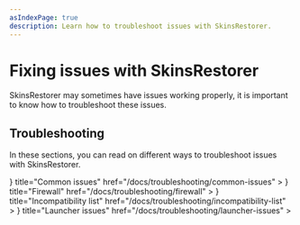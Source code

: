 ```yaml
---
asIndexPage: true
description: Learn how to troubleshoot issues with SkinsRestorer.
---
```



# Fixing issues with SkinsRestorer

SkinsRestorer may sometimes have issues working properly, it is important to know how to troubleshoot these issues.

## Troubleshooting

In these sections, you can read on different ways to troubleshoot issues with SkinsRestorer.

<Cards>
  <Cards.Card
    icon={
      <LifebuoyIcon/>
    }
    title="Common issues"
    href="/docs/troubleshooting/common-issues"
  >
  </Cards.Card>
  <Cards.Card
    icon={
      <FireIcon/>
    }
    title="Firewall"
    href="/docs/troubleshooting/firewall"
  >
  </Cards.Card>
    <Cards.Card
        icon={
            <ExclamationTriangleIcon/>
        }
        title="Incompatibility list"
        href="/docs/troubleshooting/incompatibility-list"
    >
    </Cards.Card>
    <Cards.Card
        icon={
            <ComputerDesktopIcon/>
        }
        title="Launcher issues"
        href="/docs/troubleshooting/launcher-issues"
    >
    </Cards.Card>
</Cards>
